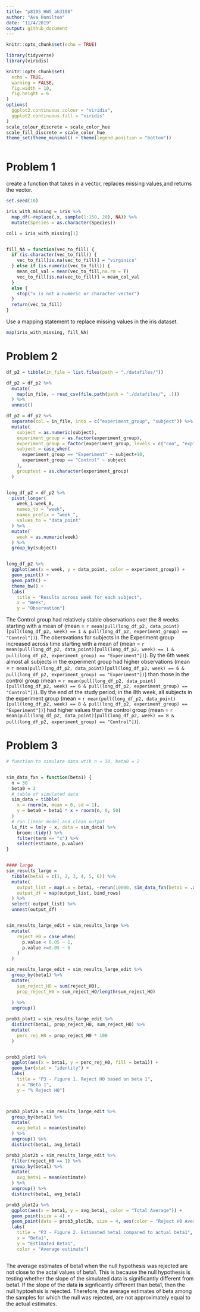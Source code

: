 ```yaml
---
title: "p8105_HW5_ah3108"
author: "Ava Hamilton"
date: "11/4/2019"
output: github_document
---
```


```r
knitr::opts_chunk$set(echo = TRUE)

library(tidyverse)
library(viridis)

knitr::opts_chunk$set(
  echo = TRUE,
  warning = FALSE,
  fig.width = 10, 
  fig.height = 6
)
options(
  ggplot2.continuous.colour = "viridis",
  ggplot2.continuous.fill = "viridis"
)
scale_colour_discrete = scale_color_hue
scale_fill_discrete = scale_color_hue
theme_set(theme_minimal() + theme(legend.position = "bottom"))



```


# Problem 1

create a function that takes in a vector, replaces missing values,and returns the vector.

```r
set.seed(10)

iris_with_missing = iris %>% 
  map_df(~replace(.x, sample(1:150, 20), NA)) %>%
  mutate(Species = as.character(Species))

col1 = iris_with_missing[1]


fill_NA = function(vec_to_fill) {
  if (is.character(vec_to_fill)) {
    vec_to_fill[is.na(vec_to_fill)] = "virginica"
  } else if (is.numeric(vec_to_fill)) {
    mean_col_val = mean(vec_to_fill,na.rm = T)
    vec_to_fill[is.na(vec_to_fill)] = mean_col_val
  }
  else {
    stop("x is not a numeric or character vector")
  }
  return(vec_to_fill)
}


```

Use a mapping statement to replace missing values in the iris dataset.
```r

map(iris_with_missing, fill_NA)

```


# Problem 2

```r

df_p2 = tibble(in_file = list.files(path = "./datafiles/")) 

df_p2 = df_p2 %>% 
  mutate(
    map(in_file, ~ read_csv(file.path(path = "./datafiles/", .)))
  ) %>% 
  unnest()

df_p2 = df_p2 %>% 
  separate(col = in_file, into = c("experiment_group", "subject")) %>%
  mutate(
    subject = as.numeric(subject),
    experiment_group = as.factor(experiment_group),
    experiment_group = factor(experiment_group, levels = c("con", "exp"), labels = c("Control", "Experiment")),
    subject = case_when(
      experiment_group == "Experiment" ~ subject+10,
      experiment_group == "Control" ~ subject
    ),
    grouptest = as.character(experiment_group)
  ) 


long_df_p2 = df_p2 %>% 
  pivot_longer(
    week_1:week_8,
    names_to = "week",
    names_prefix = "week_",
    values_to = "data_point"
  ) %>% 
  mutate(
    week = as.numeric(week)
  ) %>% 
  group_by(subject)


long_df_p2 %>% 
  ggplot(aes(x = week, y = data_point, color = experiment_group)) +
  geom_point() +
  geom_path() +
  theme_bw() +
  labs(
    title = "Results across week for each subject",
    x = "Week",
    y = "Observation")


```

The Control group had relatively stable observations over the 8 weeks starting with a mean of (mean = `r mean(pull(long_df_p2, data_point)[pull(long_df_p2, week) == 1 & pull(long_df_p2, experiment_group) == "Control"])`). The obersvations for subjects in the Experiment group increased across time starting with a mean of (mean = `r mean(pull(long_df_p2, data_point)[pull(long_df_p2, week) == 1 & pull(long_df_p2, experiment_group) == "Experiment"])`). By the 6th week almost all subjects in the experiment group had higher observations (mean = `r mean(pull(long_df_p2, data_point)[pull(long_df_p2, week) == 6 & pull(long_df_p2, experiment_group) == "Experiment"])`) than those in the control group (mean = `r mean(pull(long_df_p2, data_point)[pull(long_df_p2, week) == 6 & pull(long_df_p2, experiment_group) == "Control"])`). By the end of the study period, in the 8th week, all subjects in the experiment group  (mean = `r mean(pull(long_df_p2, data_point)[pull(long_df_p2, week) == 8 & pull(long_df_p2, experiment_group) == "Experiment"])`) had higher values than the control group  (mean = `r mean(pull(long_df_p2, data_point)[pull(long_df_p2, week) == 8 & pull(long_df_p2, experiment_group) == "Control"])`). 


# Problem 3

```r

# function to simulate data wtih n = 30, beta0 = 2


sim_data_fxn = function(beta1) {
  n = 30
  beta0 = 2
  # table of simulated data
  sim_data = tibble(
    x = rnorm(n, mean = 0, sd = 1),
    y = beta0 + beta1 * x + rnorm(n, 0, 50)
  )
  # run linear model and clean output
  ls_fit = lm(y ~ x, data = sim_data) %>% 
    broom::tidy() %>% 
    filter(term == "x") %>% 
    select(estimate, p.value)
}


#### large 
sim_results_large =
  tibble(beta1 = c(1, 2, 3, 4, 5, 6)) %>% 
  mutate(
    output_list = map(.x = beta1, ~rerun(10000, sim_data_fxn(beta1 = .x))),
    output_df = map(output_list, bind_rows)
  ) %>% 
  select(-output_list) %>% 
  unnest(output_df)


sim_results_large_edit = sim_results_large %>% 
  mutate(
    reject_H0 = case_when(
      p.value < 0.05 ~ 1,
      p.value >=0.05 ~ 0
    )
  )

sim_results_large_edit = sim_results_large_edit %>% 
  group_by(beta1) %>% 
  mutate(
    sum_reject_HO = sum(reject_H0),
    prop_reject_H0 = sum_reject_HO/length(sum_reject_HO)
    
  ) %>% 
  ungroup()

prob3_plot1 = sim_results_large_edit %>%
  distinct(beta1, prop_reject_H0, sum_reject_HO) %>% 
  mutate(
    perc_rej_H0 = prop_reject_H0 * 100
  )


prob3_plot1 %>% 
  ggplot(aes(x = beta1, y = perc_rej_H0, fill = beta1)) + 
  geom_bar(stat = "identity") +
  labs(
    title = "P3 - Figure 1. Reject H0 based on beta 1",
    x = "Beta 1",
    y = "% Reject HO")



prob3_plot2a = sim_results_large_edit %>% 
  group_by(beta1) %>% 
  mutate(
    avg_beta1 = mean(estimate)
  ) %>% 
  ungroup() %>% 
  distinct(beta1, avg_beta1)

prob3_plot2b = sim_results_large_edit %>% 
  filter(reject_H0 == 1) %>% 
  group_by(beta1) %>% 
  mutate(
    avg_beta1 = mean(estimate)
  ) %>% 
  ungroup() %>% 
  distinct(beta1, avg_beta1)

prob3_plot2a %>% 
  ggplot(aes(x = beta1, y = avg_beta1, color = "Total Average")) +
  geom_point(size = 4) +
  geom_point(data = prob3_plot2b, size = 4, aes(color = "Reject H0 Average")) +
  labs(
    title = "P3 - Figure 2. Estimated beta1 compared to actual beta1",
    x = "Beta1",
    y = "Estimated Beta1",
    color = "Average estimate")



```


The average estimates of beta1 when the null hypothesis was rejected are not close to the actal values of beta1. This is because the null hypothesis is testing whether the slope of the simulated data is significantly different from beta1. If the slope of the data **is** signficantly different than beta1, then the null hyptoehsis is rejected. Therefore, the average estimates of beta among the samples for which the null was rejected, are not approximately equal to the actual estimates.



